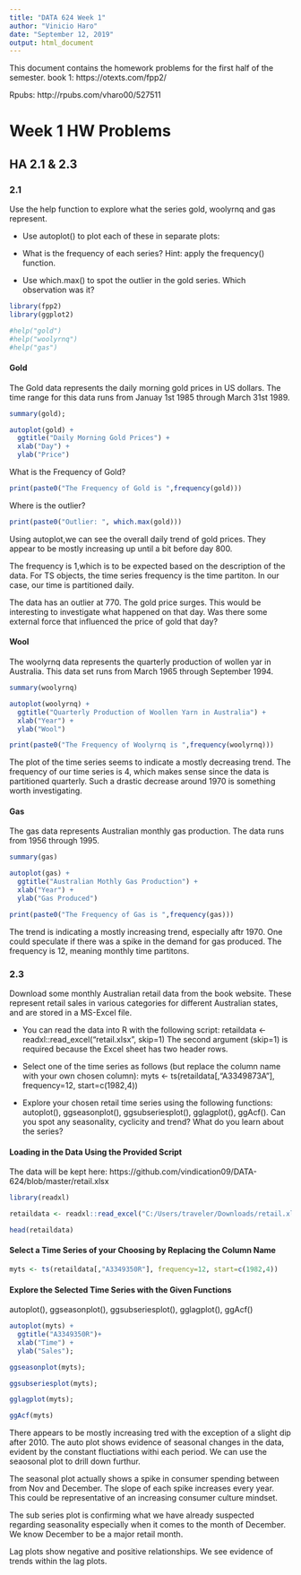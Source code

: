 ---
title: "DATA 624 Week 1"
author: "Vinicio Haro"
date: "September 12, 2019"
output: html_document
---

This document contains the homework problems for the first half of the semester. 
book 1: https://otexts.com/fpp2/

Rpubs: http://rpubs.com/vharo00/527511

# Week 1 HW Problems 
## HA 2.1 & 2.3

### 2.1 
Use the help function to explore what the series gold, woolyrnq and gas represent.

* Use autoplot() to plot each of these in separate plots:

* What is the frequency of each series? Hint: apply the frequency() function.
 
* Use which.max() to spot the outlier in the gold series. Which observation was it?

```{r warning=FALSE, message=FALSE}
library(fpp2)
library(ggplot2)

#help("gold")
#help("woolyrnq")
#help("gas")
```

#### Gold

The Gold data represents the daily morning gold prices in US dollars. The time range for this data runs from Januay 1st 1985 through March 31st 1989. 
```{r warning=FALSE, message=FALSE}
summary(gold);

autoplot(gold) +
  ggtitle("Daily Morning Gold Prices") +
  xlab("Day") +
  ylab("Price")
```

What is the Frequency of Gold? 
```{r warning=FALSE, message=FALSE}
print(paste0("The Frequency of Gold is ",frequency(gold)))
```

Where is the outlier?
```{r warning=FALSE, message=FALSE}
print(paste0("Outlier: ", which.max(gold)))
```

Using autoplot,we can see the overall daily trend of gold prices. They appear to be mostly increasing up until a bit before day 800. 

The frequency is 1,which is to be expected based on the description of the data. For TS objects, the time series frequency is the time partiton. In our case, our time is partitioned daily. 

The data has an outlier at 770. The gold price surges. This would be interesting to investigate what happened on that day. Was there some external force that influenced the price of gold that day? 

#### Wool

The woolyrnq data represents the quarterly production of wollen yar in Australia. This data set runs from March 1965 through September 1994. 
```{r warning=FALSE, message=FALSE}
summary(woolyrnq)

autoplot(woolyrnq) +
  ggtitle("Quarterly Production of Woollen Yarn in Australia") +
  xlab("Year") +
  ylab("Wool")
```

```{r warning=FALSE, message=FALSE}
print(paste0("The Frequency of Woolyrnq is ",frequency(woolyrnq)))
```

The plot of the time series seems to indicate a mostly decreasing trend. The frequency of our time series is 4, which makes sense since the data is partitioned quarterly. Such a drastic decrease around 1970 is something worth investigating. 


#### Gas

The gas data represents Australian monthly gas production. The data runs from 1956 through 1995. 
```{r message=FALSE, warning=FALSE}
summary(gas)

autoplot(gas) +
  ggtitle("Australian Mothly Gas Production") +
  xlab("Year") +
  ylab("Gas Produced")
```


```{r warning=FALSE, message=FALSE}
print(paste0("The Frequency of Gas is ",frequency(gas)))
```


The trend is indicating a mostly increasing trend, especially aftr 1970. One could speculate if there was a spike in the demand for gas produced. The frequency is 12, meaning monthly time partitons. 


### 2.3 

Download some monthly Australian retail data from the book website. These represent retail sales in various categories for different Australian states, and are stored in a MS-Excel file.

* You can read the data into R with the following script: retaildata <- readxl::read_excel("retail.xlsx", skip=1) The second argument (skip=1) is required because the Excel sheet has two header rows.

* Select one of the time series as follows (but replace the column name with your own chosen column): myts <- ts(retaildata[,"A3349873A"],
  frequency=12, start=c(1982,4))
  
* Explore your chosen retail time series using the following functions: autoplot(), ggseasonplot(), ggsubseriesplot(), gglagplot(), ggAcf(). Can you spot any seasonality, cyclicity and trend? What do you learn about the series?

#### Loading in the Data Using the Provided Script 
The data will be kept here: https://github.com/vindication09/DATA-624/blob/master/retail.xlsx
```{r message=FALSE, warning=FALSE}
library(readxl)

retaildata <- readxl::read_excel("C:/Users/traveler/Downloads/retail.xlsx", skip=1)

head(retaildata)
```

#### Select a  Time Series of your Choosing by Replacing the Column Name
```{r warning=FALSE, message=FALSE}
myts <- ts(retaildata[,"A3349350R"], frequency=12, start=c(1982,4))
```


#### Explore the Selected Time Series with the Given Functions 
autoplot(), ggseasonplot(), ggsubseriesplot(), gglagplot(), ggAcf()

```{r warning=FALSE, message=FALSE}
autoplot(myts) + 
  ggtitle("A3349350R")+
  xlab("Time") +
  ylab("Sales");

ggseasonplot(myts);

ggsubseriesplot(myts);

gglagplot(myts);

ggAcf(myts)
```

There appears to be mostly increasing tred with the exception of a slight dip after 2010. The auto plot shows evidence of seasonal changes in the data, evident by the constant fluctiations withi each period. We can use the seaosonal plot to drill down furthur.

The seasonal plot actually shows a spike in consumer spending between from Nov and December. The slope of each spike increases every year. This could be representative of an increasing consumer culture mindset. 

The sub series plot is confirming what we have already suspected regarding seasonality especially when it comes to the month of December. We know December to be a major retail month. 

Lag plots show negative and positive relationships. We see evidence of trends within the lag plots. 


